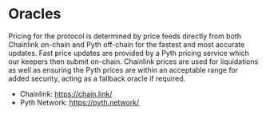 # Oracles

Pricing for the protocol is determined by price feeds directly from both Chainlink on-chain and Pyth off-chain for the fastest and most accurate updates. Fast price updates are provided by a Pyth pricing service which our keepers then submit on-chain. Chainlink prices are used for liquidations as well as ensuring the Pyth prices are within an acceptable range for added security, acting as a fallback oracle if required.

- Chainlink: https://chain.link/
- Pyth Network: https://pyth.network/
